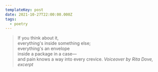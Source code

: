 ```yaml
---
templateKey: post
date: 2021-10-27T22:00:00.000Z
tags:
  - poetry
---
```

> If you think about it,<br/>
> everything's inside something else;<br/>
> everything's an envelope<br/>
> inside a package in a case—<br/>
> and pain knows a way into every crevice.
> <cite><i>Voiceover</i> by Rita Dove, excerpt</cite>

